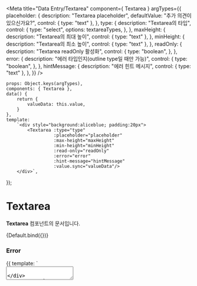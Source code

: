 
<Meta
    title="Data Entry/Textarea"
    component={ Textarea }
    argTypes={{
        placeholder: {
            description: "Textarea placeholder",
            defaultValue: "추가 의견이 있으신가요?",
            control: { type: "text" },
        },
        type: {
              description: "Textarea의 타입",
              control: {
                type: "select",
                options: textareaTypes,
              },
        },
        maxHeight: {
            description: "Textarea의 최대 높이",
            control: { type: "text" },
        },
        minHeight: {
            description: "Textarea의 최소 높이",
            control: { type: "text" },
        },
        readOnly: {
            description: "Textarea readOnly 활성화",
            control: {
                type: "boolean",
            },
        },
        error: {
            description: "에러 타입인지(outline type일 때만 가능)",
            control: {
                type: "boolean",
            },
        },
        hintMessage: {
            description: "에러 힌트 메시지",
            control: { type: "text" },
        },
    }}
/>


    props: Object.keys(argTypes),
    components: { Textarea },
    data() {
        return {
            valueData: this.value,
        }
    },
    template:
        `<div style="background:aliceblue; padding:20px">
            <Textarea :type="type"
                      :placeholder="placeholder"
                      :max-height="maxHeight"
                      :min-height="minHeight"
                      :read-only="readOnly"
                      :error="error"
                      :hint-message="hintMessage"
                      :value.sync="valueData"/>
        </div>`,
});

# Textarea

**Textarea** 컴포넌트의 문서입니다.

<Story name="Default" height="100px">
    {Default.bind({})}
</Story>

<ArgsTable story="Default" />

### Error

<Canvas>
    <Story name="Align" height="200px">
        {{
            template: `
                <div style="width:300px">
                    <Textarea
                        type="outline"
                        error
                    />
                </div>
            `,
            components: { Textarea },
        }}
    </Story>
</Canvas>